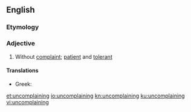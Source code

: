 ==English==

===Etymology===
{{prefix|en|un|complaining}}

===Adjective===
{{en-adj}}

# Without [[complaint]]; [[patient]] and [[tolerant]]

====Translations====
{{trans-top|}}
* Greek: {{t|el|αβόγκητος}}
{{trans-mid}}
{{trans-bottom}}

[[et:uncomplaining]]
[[io:uncomplaining]]
[[kn:uncomplaining]]
[[ku:uncomplaining]]
[[vi:uncomplaining]]